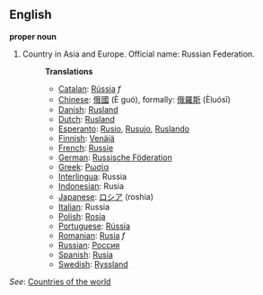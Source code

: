 ==English==

'''proper noun'''

# Country in Asia and Europe. Official name: Russian Federation.
#:'''Translations'''
#:*[[Catalan]]: [[Rússia]] ''f''
#:*[[Chinese]]: [[俄國]] (È guó), formally: [[俄羅斯]] (Èluósī)
#:*[[Danish]]: [[Rusland]]
#:*[[Dutch]]: [[Rusland]]
#:*[[Esperanto]]: [[Rusio]], [[Rusujo]], [[Ruslando]]
#:*[[Finnish]]: [[Venäjä]]
#:*[[French]]: [[Russie]]
#:*[[German]]: [[Russische Föderation]]
#:*[[Greek]]: [[Ρωσία]]
#:*[[Interlingua]]: Russia
#:*[[Indonesian]]: Rusia
#:*[[Japanese]]: [[ロシア]] (roshia)
#:*[[Italian]]: Russia
#:*[[Polish]]: [[Rosja]]
#:*[[Portuguese]]: [[Rússia]]
#:*[[Romanian]]: [[Rusia]] ''f''
#:*[[Russian]]: [[Россия]]
#:*[[Spanish]]: [[Rusia]]
#:*[[Swedish]]: [[Ryssland]]

''See'': [[Countries of the world]]